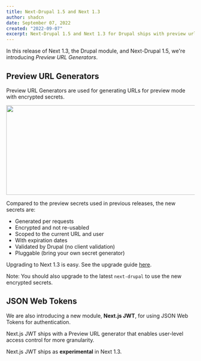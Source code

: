 ```yaml
---
title: Next-Drupal 1.5 and Next 1.3
author: shadcn
date: September 07, 2022
created: "2022-09-07"
excerpt: Next-Drupal 1.5 and Next 1.3 for Drupal ships with preview url generators.
---
```


In this release of Next 1.3, the Drupal module, and Next-Drupal 1.5, we're introducing _Preview URL Generators_.

## Preview URL Generators

Preview URL Generators are used for generating URLs for preview mode with encrypted secrets.

<Img
  src="/images/preview-mode-encrypted-secrets.png"
  width="800"
  height="240"
/>

Compared to the preview secrets used in previous releases, the new secrets are:

- Generated per requests
- Encrypted and not re-usabled
- Scoped to the current URL and user
- With expiration dates
- Validated by Drupal (no client validation)
- Pluggable (bring your own secret generator)

Upgrading to Next 1.3 is easy. See the upgrade guide [here](/docs/upgrade-guide).

Note: You should also upgrade to the latest `next-drupal` to use the new encrypted secrets.

## JSON Web Tokens

We are also introducing a new module, **Next.js JWT**, for using JSON Web Tokens for authentication.

Next.js JWT ships with a Preview URL generator that enables user-level access control for more granularity.

Next.js JWT ships as **experimental** in Next 1.3.
